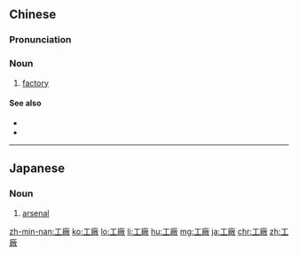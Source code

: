 {{also|工厂}}
==Chinese==
{{zh-forms|s=工厂}}

===Pronunciation===
{{zh-pron
|m=gōngchǎng
|c=gung1 cong2
|h=pfs=kûng-chhóng
|ma=zh-gōngchǎng.ogg
|mn=kang-chhiúⁿ
|cat=n
}}

===Noun===
{{zh-noun}}

# [[factory]]

====See also====
* {{zh-l|廠家}}
* {{zh-l|作坊}}

{{zh-cat|Beginning}}

----

==Japanese==
{{ja-kanjitab|工|廠}}

===Noun===
{{ja-noun|こうしょう}}

# [[arsenal]]

[[zh-min-nan:工廠]]
[[ko:工廠]]
[[lo:工廠]]
[[li:工廠]]
[[hu:工廠]]
[[mg:工廠]]
[[ja:工廠]]
[[chr:工廠]]
[[zh:工廠]]